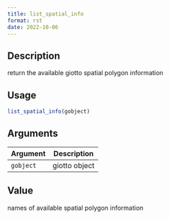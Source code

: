 ```yaml
--- 
title: list_spatial_info 
format: rst 
date: 2022-10-06 
--- 
```


## Description

return the available giotto spatial polygon information


## Usage

```r
list_spatial_info(gobject)
```


## Arguments

Argument      |Description
------------- |----------------
`gobject`     |     giotto object


## Value

names of available spatial polygon information


